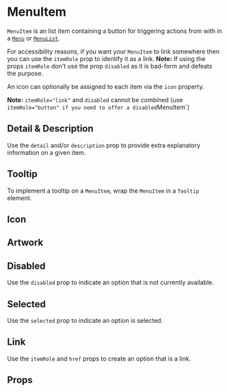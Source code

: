 
<Meta component={MenuItem} title="Docs/MenuItem" />

# MenuItem

`MenuItem` is an list item containing a button for triggering actions from with in a [`Menu`](menu) or [`MenuList`](menulist).

For accessibility reasons, if you want your `MenuItem` to link somewhere then you can use the `itemRole` prop to identify it as a link.
**Note:** If using the props `itemRole` don't use the prop `disabled` as it is bad-form and defeats the purpose.

An icon can optionally be assigned to each item via the `icon` property.

**Note:** `itemRole="link"` and `disabled` cannot be combined (use `itemRole="button" if you need to offer a disabled`MenuItem`)

<Editor code={storyBasic} />

## Detail & Description

Use the `detail` and/or `description` prop to provide extra explanatory information on a given item.

<Editor code={storyDetail} />
<Editor code={storyDescription} />

## Tooltip

To implement a tooltip on a `MenuItem`, wrap the `MenuItem` in a `Tooltip` element.

<Editor code={storyWithTooltip} />

## Icon

<Editor code={storyIcon} />

## Artwork

<Editor code={storyArtwork} />

## Disabled

Use the `disabled` prop to indicate an option that is not currently available.

<Editor code={storyDisabled} />

## Selected

Use the `selected` prop to indicate an option is selected.

<Editor code={storySelected} />

## Link

Use the `itemRole` and `href` props to create an option that is a link.

<Editor code={storyLink} />

## Props

<ArgsTable of={MenuItem} exclude={excludedProps} />
